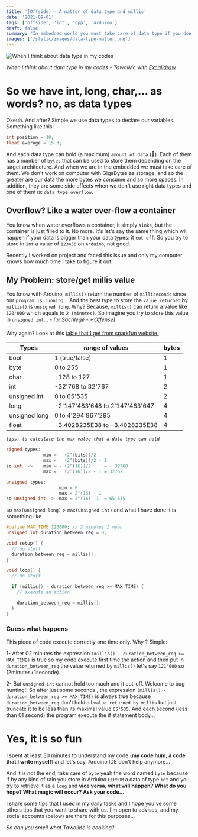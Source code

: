 ```yaml
---
title: '[Offside] - A matter of data type and millis'
date: '2021-09-01'
tags: ['offside', 'iot', 'cpp', 'arduino']
draft: false
summary: "In embedded world you must take care of data type if you don't want to shoot on your leg."
images: ['/static/images/data-type-matter.png']
---
```


![When I think about data type in my codes](/static/images/data-type-matter.png)

_When I think about data type in my codes - TawalMc with [Excalidraw](https://excalidraw.com/)_

# So we have int, long, char,... as words? no, as data types

Okeuh. And after? Simple we use data types to declare our variables. Something like this:

```c
int position = 10;
float average = 15.3;
```

And each data type can hold (a maximum) `amount of data` (🤪). Each of them has a number of `bytes` that
can be used to store them depending on the target architecture. And when we are in the embedded we must
take care of them. We don't work on computer with GigaBytes as storage, and so the greater are our data
the more bytes we consume and so more spaces. In addition, they are some side effects when we don't use right
data types and one of them is: `data type overflow`.

## Overflow? Like a water over-flow a container

You know when water overflows a container, it simply `sinks`, but the container is just filled to it. No more.
It's let's say the same thing which will happen if your data is bigger than your data types: it `cut-off`.
So you try to store in `int` a value of `123456` on `Arduino`, not good.

Recently I worked on project and faced this issue and only my computer knows how much time I take to figure it out.

## My Problem: store/get millis value

You know with Arduino, `millis()` return the number of `milliseconds` since our `program is running`...
And the best type to store the `value returned` by `millis()` is `unsigned long`. Why?
Because, `millis()` can return a value like `120'000` which equals to `2 (minutes)`. So imagine you try to store
this value in `unsigned int`... - _[☠️ Sacrilege - 💀 Offense]_

Why again? Look at this [table that I get from sparkfun website.](https://learn.sparkfun.com/tutorials/data-types-in-arduino/defining-data-types)

| Types         | range of values                 | bytes |
| ------------- | ------------------------------- | ----- |
| bool          | 1 (true/false)                  | 1     |
| byte          | 0 to 255                        | 1     |
| char          | -128 to 127                     | 1     |
| int           | -32'768 to 32'767               | 2     |
| unsigned int  | 0 to 65'535                     | 2     |
| long          | -2'147'483'648 to 2'147'483'647 | 4     |
| unsigned long | 0 to 4'294'967'295              | 4     |
| float         | -3.4028235E38 to -3.4028235E38  | 4     |

_`tips: to calculate the max value that a data type can hold`_

```c
signed types:
              min = - (2^(bits))/2
              max =   (2^(bits))/2 - 1
so int  ->    min = - (2^(16))/2     = - 32768
              max =   (2^(16))/2 - 1 = 32767

unsigned types:
                    min = 0
                    max = 2^(16) - 1
so unsigned int ->  max = 2^(16) -1  = 65'535
```

so `max(unsigned long)` > `max(unsigned int)` and what I have done it is something like

```c
#define MAX_TIME 120000; // 2 minutes I mean
unsigned int duration_between_req = 0;

void setup() {
  // do stuff
  duration_between_req = millis();
}

void loop() {
  // do stuff

  if (millis() - duration_between_req >= MAX_TIME) {
    // execute an action

    duration_between_req = millis();
  }
}
```

### Guess what happens

This piece of code execute correctly one time only. Why ? Simple:

1- After 02 minutes the expression `(millis() - duration_between_req >= MAX_TIME)` is true so
my code execute first time the action and then put in `duration_between_req` the value returned by `millis()`
let's say `121'000` so (2minutes+1seconde).

2- But `unsigned int` cannot hold too much and it cut-off. Welcome to bug hunting!! So after just some seconds
, the expression `(millis() - duration_between_req >= MAX_TIME)` is always true because `duration_between_req`
don't hold all `value returned by millis` but just truncate it to be less than its maximal value `65'535`. And
each second (less than 01 second) the program execute the if statement body...

# Yes, it is so fun

I spent at least 30 minutes to understand my code (**my code hum, a code that I write myself**) and let's say, Arduino IDE don't help anymore...

And it is not the end, take care of `byte` yeah the word named `byte` because if by any kind of rain you
store in Arduino `EEPROM` a data of type `int` and you try to retrieve it as a `long` and **vice versa**,
**what will happen? What do you hope? What magic will occur? Ask your code...**

I share some tips that I used in my daily tasks and I hope you've some others tips that you want to share with us.
I'm open to advises, and my social accounts (below) are there for this purposes...

_So can you smell what TawalMc is cooking?_
